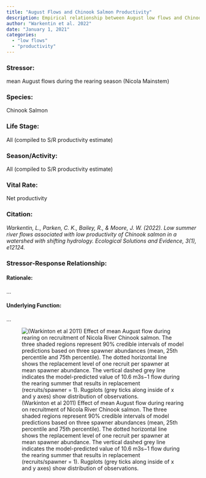 ```yaml
---
title: "August Flows and Chinook Salmon Productivity"
description: Empirical relationship between August low flows and Chinook Salmon productivity
author: "Warkentin et al. 2022"
date: "January 1, 2021"
categories:
  - "low flows"
  - "productivity"
---
```


### Stressor:

mean August flows during the rearing season (Nicola Mainstem)

### Species:

Chinook Salmon

### Life Stage:

All (compiled to S/R productivity estimate)

### Season/Activity:

All (compiled to S/R productivity estimate)

### Vital Rate:

Net productivity

### Citation:

*Warkentin, L., Parken, C. K., Bailey, R., & Moore, J. W. (2022). Low summer river flows associated with low productivity of Chinook salmon in a watershed with shifting hydrology. Ecological Solutions and Evidence, 3(1), e12124.*

### Stressor-Response Relationship:

#### Rationale:

...

#### Underlying Function:

...

![(Warkinton et al 2011) Effect of mean August flow during rearing on recruitment of Nicola River Chinook salmon. The three shaded regions represent 90% credible intervals of model predictions based on three spawner abundances (mean, 25th percentile and 75th percentile). The dotted horizontal line shows the replacement level of one recruit per spawner at mean spawner abundance. The vertical dashed grey line indicates the model-predicted value of 10.6 m3s−1 flow during the rearing summer that results in replacement (recruits/spawner = 1). Rugplots (grey ticks along inside of x and y axes) show distribution of observations.](/stressor_response/images/Screenshot%202023-07-12%20153453.png){fig-align="center"}
